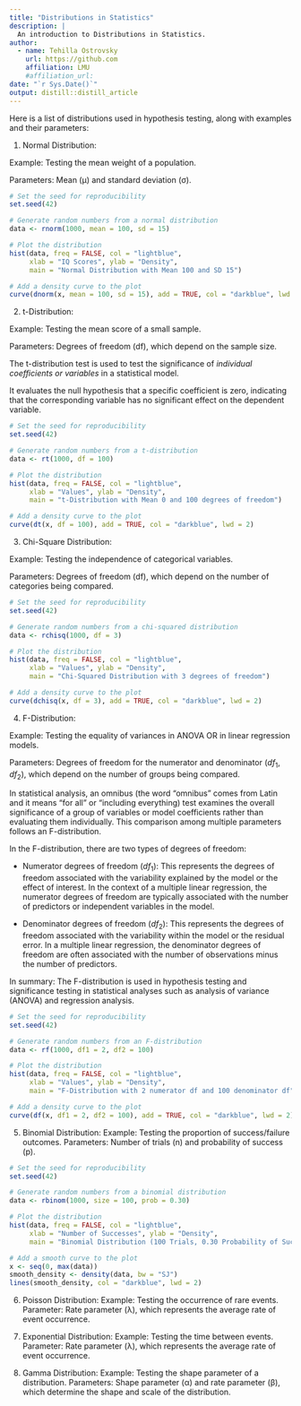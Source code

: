```yaml
---
title: "Distributions in Statistics"
description: |
  An introduction to Distributions in Statistics.
author:
  - name: Tehilla Ostrovsky
    url: https://github.com 
    affiliation: LMU
    #affiliation_url: 
date: "`r Sys.Date()`"
output: distill::distill_article
---
```



Here is a list of distributions used in hypothesis testing, along with examples and their parameters:

1) Normal Distribution:

Example: Testing the mean weight of a population.

Parameters: Mean (μ) and standard deviation (σ).


```r
# Set the seed for reproducibility
set.seed(42)

# Generate random numbers from a normal distribution
data <- rnorm(1000, mean = 100, sd = 15)

# Plot the distribution
hist(data, freq = FALSE, col = "lightblue",
     xlab = "IQ Scores", ylab = "Density",
     main = "Normal Distribution with Mean 100 and SD 15")

# Add a density curve to the plot
curve(dnorm(x, mean = 100, sd = 15), add = TRUE, col = "darkblue", lwd = 2)

```



2) t-Distribution:

Example: Testing the mean score of a small sample.

Parameters: Degrees of freedom (df), which depend on the sample size.


The t-distribution test is used to test the significance of *individual coefficients or variables* in a statistical model. 

It evaluates the null hypothesis that a specific coefficient is zero, indicating that the corresponding variable has no significant effect on the dependent variable.

```r
# Set the seed for reproducibility
set.seed(42)

# Generate random numbers from a t-distribution
data <- rt(1000, df = 100)

# Plot the distribution
hist(data, freq = FALSE, col = "lightblue",
     xlab = "Values", ylab = "Density",
     main = "t-Distribution with Mean 0 and 100 degrees of freedom")

# Add a density curve to the plot
curve(dt(x, df = 100), add = TRUE, col = "darkblue", lwd = 2)

```





3) Chi-Square Distribution:

Example: Testing the independence of categorical variables.

Parameters: Degrees of freedom (df), which depend on the number of categories being compared.

```r
# Set the seed for reproducibility
set.seed(42)

# Generate random numbers from a chi-squared distribution
data <- rchisq(1000, df = 3)

# Plot the distribution
hist(data, freq = FALSE, col = "lightblue",
     xlab = "Values", ylab = "Density",
     main = "Chi-Squared Distribution with 3 degrees of freedom")

# Add a density curve to the plot
curve(dchisq(x, df = 3), add = TRUE, col = "darkblue", lwd = 2)

```





4) F-Distribution:

Example: Testing the equality of variances in ANOVA OR in linear regression models.

Parameters: Degrees of freedom for the numerator and denominator ($df_1$, $df_2$), which depend on the number of groups being compared.

In statistical analysis, an omnibus (the word "omnibus" comes from Latin and it means "for all" or "including everything) test examines the overall significance of a group of variables or model coefficients rather than evaluating them individually. This comparison among multiple parameters follows an F-distribution. 

In the F-distribution, there are two types of degrees of freedom:

   - Numerator degrees of freedom ($df_1$): This represents the degrees of freedom associated with the variability explained by the model or the effect of interest. In the context of a multiple linear regression, the numerator degrees of freedom are typically associated with the number of predictors or independent variables in the model.
   
  - Denominator degrees of freedom ($df_2$): This represents the degrees of freedom associated with the variability within the model or the residual error. In a multiple linear regression, the denominator degrees of freedom are often associated with the number of observations minus the number of predictors.
  
In summary: The F-distribution is used in hypothesis testing and significance testing in statistical analyses such as analysis of variance (ANOVA) and regression analysis. 

 
  
```r
# Set the seed for reproducibility
set.seed(42)

# Generate random numbers from an F-distribution
data <- rf(1000, df1 = 2, df2 = 100)

# Plot the distribution
hist(data, freq = FALSE, col = "lightblue",
     xlab = "Values", ylab = "Density",
     main = "F-Distribution with 2 numerator df and 100 denominator df")

# Add a density curve to the plot
curve(df(x, df1 = 2, df2 = 100), add = TRUE, col = "darkblue", lwd = 2)

```
  



5) Binomial Distribution:
Example: Testing the proportion of success/failure outcomes.
Parameters: Number of trials (n) and probability of success (p).


```r
# Set the seed for reproducibility
set.seed(42)

# Generate random numbers from a binomial distribution
data <- rbinom(1000, size = 100, prob = 0.30)

# Plot the distribution
hist(data, freq = FALSE, col = "lightblue",
     xlab = "Number of Successes", ylab = "Density",
     main = "Binomial Distribution (100 Trials, 0.30 Probability of Success)")

# Add a smooth curve to the plot
x <- seq(0, max(data))
smooth_density <- density(data, bw = "SJ")
lines(smooth_density, col = "darkblue", lwd = 2)

```



6) Poisson Distribution:
Example: Testing the occurrence of rare events.
Parameter: Rate parameter (λ), which represents the average rate of event occurrence.


7) Exponential Distribution:
Example: Testing the time between events.
Parameter: Rate parameter (λ), which represents the average rate of event occurrence.


8) Gamma Distribution:
Example: Testing the shape parameter of a distribution.
Parameters: Shape parameter (α) and rate parameter (β), which determine the shape and scale of the distribution.





